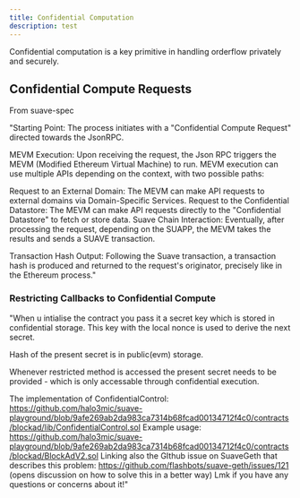 ```yaml
---
title: Confidential Computation
description: test
---
```


Confidential computation is a key primitive in handling orderflow privately and securely. 

## Confidential Compute Requests

From suave-spec

"Starting Point: The process initiates with a "Confidential Compute Request" directed towards the JsonRPC.

MEVM Execution: Upon receiving the request, the Json RPC triggers the MEVM (Modified Ethereum Virtual Machine) to run. MEVM execution can use multiple APIs depending on the context, with two possible paths:

Request to an External Domain: The MEVM can make API requests to external domains via Domain-Specific Services.
Request to the Confidential Datastore: The MEVM can make API requests directly to the "Confidential Datastore" to fetch or store data.
Suave Chain Interaction: Eventually, after processing the request, depending on the SUAPP, the MEVM takes the results and sends a SUAVE transaction.

Transaction Hash Output: Following the Suave transaction, a transaction hash is produced and returned to the request's originator, precisely like in the Ethereum process."

### Restricting Callbacks to Confidential Compute

"When u intialise the contract you pass it a secret key which is stored in confidential storage. This key with the local nonce is used to derive the next secret.

Hash of the present secret is in public(evm) storage.

Whenever restricted method is accessed the present secret needs to be provided - which is only accessable through confidential execution.

The implementation of ConfidentialControl: https://github.com/halo3mic/suave-playground/blob/9afe269ab2da983ca7314b68fcad00134712f4c0/contracts/blockad/lib/ConfidentialControl.sol
Example usage: https://github.com/halo3mic/suave-playground/blob/9afe269ab2da983ca7314b68fcad00134712f4c0/contracts/blockad/BlockAdV2.sol
Linking also the GIthub issue on SuaveGeth that describes this problem: https://github.com/flashbots/suave-geth/issues/121 (opens discussion on how to solve this in a better way)
Lmk if you have any questions or concerns about it!"
